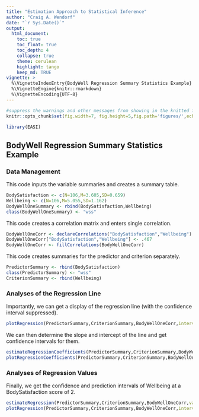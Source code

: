 ```yaml
---
title: "Estimation Approach to Statistical Inference"
author: "Craig A. Wendorf"
date: "`r Sys.Date()`"
output:
  html_document:
    toc: true
    toc_float: true
    toc_depth: 4
    collapse: true
    theme: cerulean
    highlight: tango
    keep_md: TRUE
vignette: >
  %\VignetteIndexEntry{BodyWell Regression Summary Statistics Example}
  %\VignetteEngine{knitr::rmarkdown}
  %\VignetteEncoding{UTF-8}
---
```


```r
#suppress the warnings and other messages from showing in the knitted file.
knitr::opts_chunk$set(fig.width=7, fig.height=5,fig.path='figures/',echo=TRUE,warning=FALSE,message=FALSE)
```

```r
library(EASI)
```

## BodyWell Regression Summary Statistics Example

### Data Management

This code inputs the variable summaries and creates a summary table.
```r
BodySatisfaction <- c(N=106,M=3.605,SD=0.659)
Wellbeing <- c(N=106,M=5.055,SD=1.162)
BodyWellOneSummary <- rbind(BodySatisfaction,Wellbeing)
class(BodyWellOneSummary) <- "wss"
```

This code creates a correlation matrix and enters single correlation.
```r
BodyWellOneCorr <- declareCorrelations("BodySatisfaction","Wellbeing")
BodyWellOneCorr["BodySatisfaction","Wellbeing"] <- .467
BodyWellOneCorr <- fillCorrelations(BodyWellOneCorr)
```

This code creates summaries for the predictor and criterion separately.
```r
PredictorSummary <- rbind(BodySatisfaction)
class(PredictorSummary) <- "wss"
CriterionSummary <- rbind(Wellbeing)
```

### Analyses of the Regression Line

Importantly, we can get a display of the regression line (with the confidence interval suppressed).
```r
plotRegression(PredictorSummary,CriterionSummary,BodyWellOneCorr,interval="none",xlim=c(1,5))
```

We can then determine the slope and intercept of the line and get confidence intervals for them.
```r
estimateRegressionCoefficients(PredictorSummary,CriterionSummary,BodyWellOneCorr)
plotRegressionCoefficients(PredictorSummary,CriterionSummary,BodyWellOneCorr)
```

### Analyses of Regression Values

Finally, we get the confidence and prediction intervals of Wellbeing at a BodySatisfaction score of 2.
```r
estimateRegression(PredictorSummary,CriterionSummary,BodyWellOneCorr,value=2)
plotRegression(PredictorSummary,CriterionSummary,BodyWellOneCorr,interval="both",value=2,xlim=c(1,5))
```